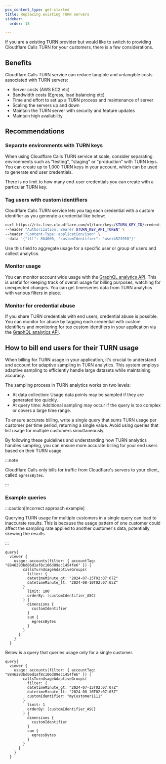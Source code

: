 ```yaml
---
pcx_content_type: get-started
title: Replacing existing TURN servers
sidebar:
  order: 18

---
```


If you are a existing TURN provider but would like to switch to providing Cloudflare Calls TURN for your customers, there is a few considerations.

## Benefits

Cloudflare Calls TURN service can reduce tangible and untangible costs associated with TURN servers:

* Server costs (AWS EC2 etc)
* Bandwidth costs (Egress, load balancing etc)
* Time and effort to set up a TURN process and maintenance of server
* Scaling the servers up and down
* Maintain the TURN server with security and feature updates
* Maintain high availability

## Recommendations

### Separate environments with TURN keys

When using Cloudflare Calls TURN service at scale, consider separating environments such as "testing", "staging" or "production" with TURN keys. You can create up to 1,000 TURN keys in your account, which can be used to generate end user credentials.

There is no limit to how many end-user credentials you can create with a particular TURN key.

### Tag users with custom identifiers

Cloudflare Calls TURN service lets you tag each credential with a custom identifier as you generate a credential like below:

```bash null {4}
curl https://rtc.live.cloudflare.com/v1/turn/keys/$TURN_KEY_ID/credentials/generate \
--header "Authorization: Bearer $TURN_KEY_API_TOKEN" \
--header "Content-Type: application/json" \
--data '{"ttl": 864000, "customIdentifier": "user4523958"}'
```

Use this field to aggregate usage for a specific user or group of users and collect analytics.

### Monitor usage

You can monitor account wide usage with the [GraphQL analytics API](/calls/turn/analytics/). This is useful for keeping track of overall usage for billing purposes, watching for unexpected changes. You can get timerseries data from TURN analytics with various filters in place.

### Monitor for credential abuse

If you share TURN credentials with end users, credential abuse is possible. You can monitor for abuse by tagging each credential with custom identifiers and monitoring for top custom identifiers in your application via the [GraphQL analytics API](/calls/turn/analytics/).

## How to bill end users for their TURN usage

When billing for TURN usage in your application, it's crucial to understand and account for adaptive sampling in TURN analytics. This system employs adaptive sampling to efficiently handle large datasets while maintaining accuracy.

The sampling process in TURN analytics works on two levels:

* At data collection: Usage data points may be sampled if they are generated too quickly.
* At query time: Additional sampling may occur if the query is too complex or covers a large time range.

To ensure accurate billing, write a single query that sums TURN usage per customer per time period, returning a single value. Avoid using queries that list usage for multiple customers simultaneously.

By following these guidelines and understanding how TURN analytics handles sampling, you can ensure more accurate billing for your end users based on their TURN usage.

:::note


Cloudflare Calls only bills for traffic from Cloudflare's servers to your client, called `egressBytes`.


:::

### Example queries

:::caution[Incorrect approach example]


Querying TURN usage for multiple customers in a single query can lead to inaccurate results. This is because the usage pattern of one customer could affect the sampling rate applied to another customer's data, potentially skewing the results.


:::

```
query{
  viewer {
    usage: accounts(filter: { accountTag: "8846293bd06d1af8c106d89ec1454fe6" }) {
        callsTurnUsageAdaptiveGroups(
          filter: {
          datetimeMinute_gt: "2024-07-15T02:07:07Z"
          datetimeMinute_lt: "2024-08-10T02:07:05Z"
        }
          limit: 100
          orderBy: [customIdentifier_ASC]
        ) {
          dimensions {
            customIdentifier
          }
          sum {
            egressBytes
          }
        }
      }
    }
  }
```

Below is a query that queries usage only for a single customer.

```
query{
  viewer {
    usage: accounts(filter: { accountTag: "8846293bd06d1af8c106d89ec1454fe6" }) {
        callsTurnUsageAdaptiveGroups(
          filter: {
          datetimeMinute_gt: "2024-07-15T02:07:07Z"
          datetimeMinute_lt: "2024-08-10T02:07:05Z"
          customIdentifier: "myCustomer1111"
        }
          limit: 1
          orderBy: [customIdentifier_ASC]
        ) {
          dimensions {
            customIdentifier
          }
          sum {
            egressBytes
          }
        }
      }
    }
  }

```
